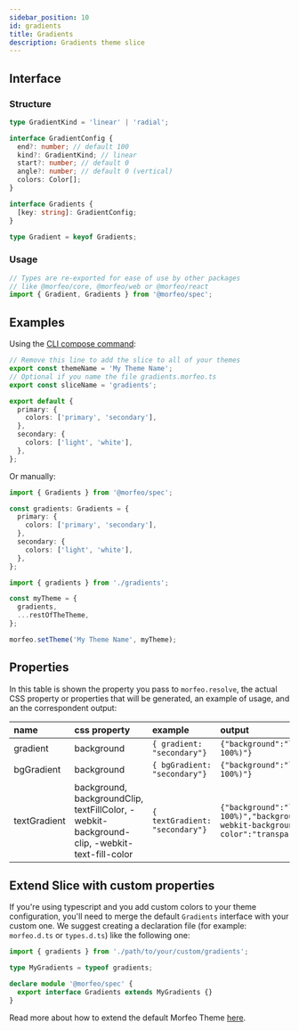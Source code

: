 ```yaml
---
sidebar_position: 10
id: gradients
title: Gradients
description: Gradients theme slice
---
```


## Interface

### Structure

```typescript
type GradientKind = 'linear' | 'radial';

interface GradientConfig {
  end?: number; // default 100
  kind?: GradientKind; // linear
  start?: number; // default 0
  angle?: number; // default 0 (vertical)
  colors: Color[];
}

interface Gradients {
  [key: string]: GradientConfig;
}

type Gradient = keyof Gradients;
```

### Usage

```typescript
// Types are re-exported for ease of use by other packages
// like @morfeo/core, @morfeo/web or @morfeo/react
import { Gradient, Gradients } from '@morfeo/spec';
```

## Examples

Using the [CLI compose command](../Features/CLI/compose.mdx):

```typescript title="gradients.morfeo.ts"
// Remove this line to add the slice to all of your themes
export const themeName = 'My Theme Name';
// Optional if you name the file gradients.morfeo.ts
export const sliceName = 'gradients';

export default {
  primary: {
    colors: ['primary', 'secondary'],
  },
  secondary: {
    colors: ['light', 'white'],
  },
};
```

Or manually:

```typescript title="gradients.ts"
import { Gradients } from '@morfeo/spec';

const gradients: Gradients = {
  primary: {
    colors: ['primary', 'secondary'],
  },
  secondary: {
    colors: ['light', 'white'],
  },
};
```

```typescript title="theme.ts"
import { gradients } from './gradients';

const myTheme = {
  gradients,
  ...restOfTheTheme,
};

morfeo.setTheme('My Theme Name', myTheme);
```

## Properties

In this table is shown the property you pass to `morfeo.resolve`, the actual CSS property or properties that will be generated,
an example of usage, and an the correspondent output:

| name         | css property                                                                                | example                         | output                                                                                                                                                                                              |
| :----------- | :------------------------------------------------------------------------------------------ | :------------------------------ | :-------------------------------------------------------------------------------------------------------------------------------------------------------------------------------------------------- |
| gradient     | background                                                                                  | `{ gradient: "secondary"} `     | `{"background":"linear-gradient(180deg, #A3A3A3 0%, #ffffff 100%)"}`                                                                                                                                |
| bgGradient   | background                                                                                  | `{ bgGradient: "secondary"} `   | `{"background":"linear-gradient(180deg, #A3A3A3 0%, #ffffff 100%)"}`                                                                                                                                |
| textGradient | background, backgroundClip, textFillColor, -webkit-background-clip, -webkit-text-fill-color | `{ textGradient: "secondary"} ` | `{"background":"linear-gradient(180deg, #A3A3A3 0%, #ffffff 100%)","backgroundClip":"text","textFillColor":"transparent","-webkit-background-clip":"text","-webkit-text-fill-color":"transparent"}` |

## Extend Slice with custom properties

If you're using typescript and you add custom colors to your theme configuration, you'll need to merge
the default `Gradients` interface with your custom one.
We suggest creating a declaration file (for example: `morfeo.d.ts` or `types.d.ts`) like the following one:

```typescript
import { gradients } from './path/to/your/custom/gradients';

type MyGradients = typeof gradients;

declare module '@morfeo/spec' {
  export interface Gradients extends MyGradients {}
}
```

Read more about how to extend the default Morfeo Theme [here](../Features/extendible.mdx).
